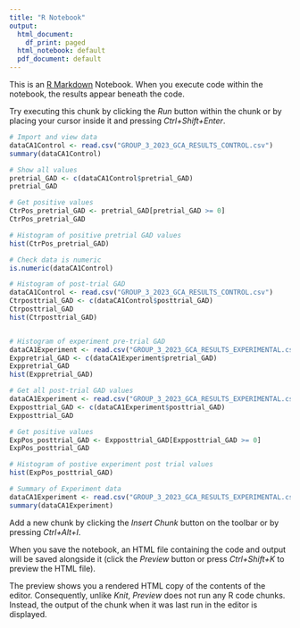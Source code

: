```yaml
---
title: "R Notebook"
output:
  html_document:
    df_print: paged
  html_notebook: default
  pdf_document: default
---
```


This is an [R Markdown](http://rmarkdown.rstudio.com) Notebook. When you execute code within the notebook, the results appear beneath the code. 

Try executing this chunk by clicking the *Run* button within the chunk or by placing your cursor inside it and pressing *Ctrl+Shift+Enter*. 

```r
# Import and view data
dataCA1Control <- read.csv("GROUP_3_2023_GCA_RESULTS_CONTROL.csv")
summary(dataCA1Control)

```


```r
# Show all values
pretrial_GAD <- c(dataCA1Control$pretrial_GAD)
pretrial_GAD

```


```r
# Get positive values
CtrPos_pretrial_GAD <- pretrial_GAD[pretrial_GAD >= 0]
CtrPos_pretrial_GAD

```


```r
# Histogram of positive pretrial GAD values
hist(CtrPos_pretrial_GAD)

```
```r
# Check data is numeric
is.numeric(dataCA1Control)

```
```r
# Histogram of post-trial GAD
dataCA1Control <- read.csv("GROUP_3_2023_GCA_RESULTS_CONTROL.csv")
Ctrposttrial_GAD <- c(dataCA1Control$posttrial_GAD)
Ctrposttrial_GAD
hist(Ctrposttrial_GAD)



```
```r
# Histogram of experiment pre-trial GAD
dataCA1Experiment <- read.csv("GROUP_3_2023_GCA_RESULTS_EXPERIMENTAL.csv")
Exppretrial_GAD <- c(dataCA1Experiment$pretrial_GAD)
Exppretrial_GAD
hist(Exppretrial_GAD)

```


```r
# Get all post-trial GAD values
dataCA1Experiment <- read.csv("GROUP_3_2023_GCA_RESULTS_EXPERIMENTAL.csv")
Expposttrial_GAD <- c(dataCA1Experiment$posttrial_GAD)
Expposttrial_GAD

```
```r
# Get positive values
ExpPos_posttrial_GAD <- Expposttrial_GAD[Expposttrial_GAD >= 0]
ExpPos_posttrial_GAD
```
```r
# Histogram of postive experiment post trial values
hist(ExpPos_posttrial_GAD)

```

```r
# Summary of Experiment data
dataCA1Experiment <- read.csv("GROUP_3_2023_GCA_RESULTS_EXPERIMENTAL.csv")
summary(dataCA1Experiment)
```


Add a new chunk by clicking the *Insert Chunk* button on the toolbar or by pressing *Ctrl+Alt+I*.

When you save the notebook, an HTML file containing the code and output will be saved alongside it (click the *Preview* button or press *Ctrl+Shift+K* to preview the HTML file).

The preview shows you a rendered HTML copy of the contents of the editor. Consequently, unlike *Knit*, *Preview* does not run any R code chunks. Instead, the output of the chunk when it was last run in the editor is displayed.
